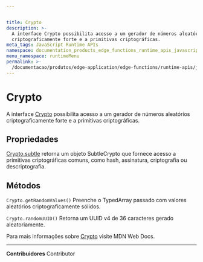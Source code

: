 ```yaml
---


title: Crypto
description: >-
  A interface Crypto possibilita acesso a um gerador de números aleatórios
  criptograficamente forte e a primitivas criptográficas.
meta_tags: JavaScript Runtime APIs
namespace: documentation_products_edge_functions_runtime_apis_javascript_crypto
menu_namespace: runtimeMenu
permalink: >-
  /documentacao/produtos/edge-application/edge-functions/runtime-apis/javascript/crypto/
---
```

# Crypto

A interface [Crypto](https://developer.mozilla.org/en-US/docs/Web/API/Crypto)&nbsp;possibilita acesso a um gerador de números aleatórios criptograficamente forte e a primitivas criptográficas.

## Propriedades

[Crypto.subtle](/pt-br/documentacao/produtos/edge-application/edge-functions/runtime-apis/javascript/subtle-crypto/) retorna um objeto SubtleCrypto que fornece acesso a primitivas criptográficas comuns, como hash, assinatura, criptografia ou descriptografia.

## Métodos

`Crypto.getRandomValues()` Preenche o TypedArray passado com valores aleatórios criptograficamente sólidos.

`Crypto.randomUUID()` Retorna um UUID v4 de 36 caracteres gerado aleatoriamente.

Para mais informações sobre [Crypto](https://developer.mozilla.org/en-US/docs/Web/API/Crypto) visite MDN Web Docs.





---


**Contribuidores** <ContributorList>Contributor</ContributorList>
